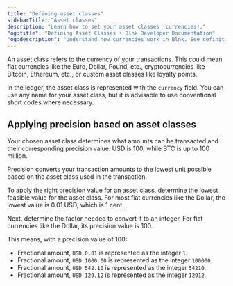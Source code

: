 ```yaml
---
title: "Defining asset classes"
sidebarTitle: "Asset classes"
description: "Learn how to set your asset classes (currencies)."
"og:title": "Defining Asset Classes • Blnk Developer Documentation" 
"og:description": "Understand how currencies work in Blnk. See definitions, categorizations, and how currencies impact balances and reporting in your financial system"
---
```



An asset class refers to the currency of your transactions. This could mean fiat currencies like the Euro, Dollar, Pound, etc., cryptocurrencies like Bitcoin, Ethereum, etc., or custom asset classes like loyalty points.

In the ledger, the asset class is represented with the `currency` field. You can use any name for your asset class, but it is advisable to use conventional short codes where necessary. 

<CardGroup>
    <Card title="List of fiat currencies and their precision values" icon="dollar-sign" href="https://github.com/blnkfinance/blnk-assets"></Card>
</CardGroup>

## Applying precision based on asset classes

Your chosen asset class determines what amounts can be transacted and their corresponding precision value. USD is 100, while BTC is up to 100 million.

Precision converts your transaction amounts to the lowest unit possible based on the asset class used in the transaction.

To apply the right precision value for an asset class, determine the lowest feasible value for the asset class. For most fiat currencies like the Dollar, the lowest value is 0.01 USD, which is 1 cent. 

Next, determine the factor needed to convert it to an integer. For fiat currencies like the Dollar, its precision value is 100.

This means, with a precision value of 100:

- Fractional amount, `USD 0.01` is represented as the integer `1`.
- Fractional amount, `USD 1000.00` is represented as the integer `100000`.
- Fractional amount, `USD 542.10` is represented as the integer `54210`.
- Fractional amount, `USD 129.12` is represented as the integer `12912`.

<NeedHelp />
